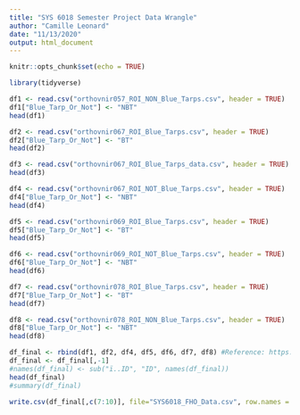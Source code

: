 ```yaml
---
title: "SYS 6018 Semester Project Data Wrangle"
author: "Camille Leonard"
date: "11/13/2020"
output: html_document
---
```


```r
knitr::opts_chunk$set(echo = TRUE)
```

```r
library(tidyverse)
```


```r
df1 <- read.csv("orthovnir057_ROI_NON_Blue_Tarps.csv", header = TRUE)
df1["Blue_Tarp_Or_Not"] <- "NBT"
head(df1)
```

```r
df2 <- read.csv("orthovnir067_ROI_Blue_Tarps.csv", header = TRUE)
df2["Blue_Tarp_Or_Not"] <- "BT"
head(df2)
```

```r
df3 <- read.csv("orthovnir067_ROI_Blue_Tarps_data.csv", header = TRUE)
head(df3)
```

```r
df4 <- read.csv("orthovnir067_ROI_NOT_Blue_Tarps.csv", header = TRUE) 
df4["Blue_Tarp_Or_Not"] <- "NBT"
head(df4)
```

```r
df5 <- read.csv("orthovnir069_ROI_Blue_Tarps.csv", header = TRUE) 
df5["Blue_Tarp_Or_Not"] <- "BT"
head(df5)
```

```r
df6 <- read.csv("orthovnir069_ROI_NOT_Blue_Tarps.csv", header = TRUE)
df6["Blue_Tarp_Or_Not"] <- "NBT"
head(df6)
```

```r
df7 <- read.csv("orthovnir078_ROI_Blue_Tarps.csv", header = TRUE)
df7["Blue_Tarp_Or_Not"] <- "BT"
head(df7)
```

```r
df8 <- read.csv("orthovnir078_ROI_NON_Blue_Tarps.csv", header = TRUE)
df8["Blue_Tarp_Or_Not"] <- "NBT"
head(df8)
```

```r
df_final <- rbind(df1, df2, df4, df5, df6, df7, df8) #Reference: https://clayford.github.io/dwir/dwr_05_combine_merge_rehsape_data.html 
df_final <- df_final[,-1]
#names(df_final) <- sub("ï..ID", "ID", names(df_final))
head(df_final)
#summary(df_final)
```
```r
write.csv(df_final[,c(7:10)], file="SYS6018_FHO_Data.csv", row.names = FALSE) #Reference: https://datatofish.com/export-dataframe-to-csv-in-r/ 
```

